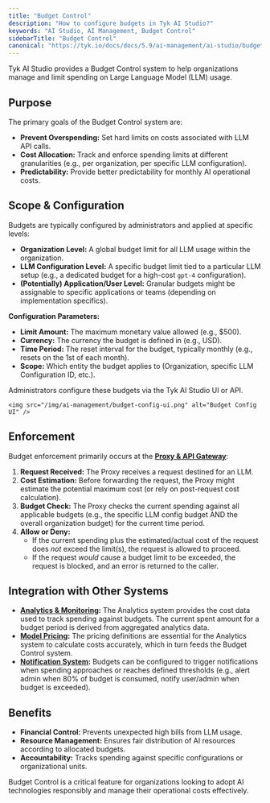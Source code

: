 ```yaml
---
title: "Budget Control"
description: "How to configure budgets in Tyk AI Studio?"
keywords: "AI Studio, AI Management, Budget Control"
sidebarTitle: "Budget Control"
canonical: "https://tyk.io/docs/docs/5.9/ai-management/ai-studio/budgeting"
---
```


Tyk AI Studio provides a Budget Control system to help organizations manage and limit spending on Large Language Model (LLM) usage.

## Purpose

The primary goals of the Budget Control system are:

*   **Prevent Overspending:** Set hard limits on costs associated with LLM API calls.
*   **Cost Allocation:** Track and enforce spending limits at different granularities (e.g., per organization, per specific LLM configuration).
*   **Predictability:** Provide better predictability for monthly AI operational costs.

## Scope & Configuration

Budgets are typically configured by administrators and applied at specific levels:

*   **Organization Level:** A global budget limit for all LLM usage within the organization.
*   **LLM Configuration Level:** A specific budget limit tied to a particular LLM setup (e.g., a dedicated budget for a high-cost `gpt-4` configuration).
*   **(Potentially) Application/User Level:** Granular budgets might be assignable to specific applications or teams (depending on implementation specifics).

**Configuration Parameters:**

*   **Limit Amount:** The maximum monetary value allowed (e.g., $500).
*   **Currency:** The currency the budget is defined in (e.g., USD).
*   **Time Period:** The reset interval for the budget, typically monthly (e.g., resets on the 1st of each month).
*   **Scope:** Which entity the budget applies to (Organization, specific LLM Configuration ID, etc.).

Administrators configure these budgets via the Tyk AI Studio UI or API.

    <img src="/img/ai-management/budget-config-ui.png" alt="Budget Config UI" />

## Enforcement

Budget enforcement primarily occurs at the **[Proxy & API Gateway](/docs/5.9/ai-management/ai-studio/proxy)**:

1.  **Request Received:** The Proxy receives a request destined for an LLM.
2.  **Cost Estimation:** Before forwarding the request, the Proxy might estimate the potential maximum cost (or rely on post-request cost calculation).
3.  **Budget Check:** The Proxy checks the current spending against all applicable budgets (e.g., the specific LLM config budget AND the overall organization budget) for the current time period.
4.  **Allow or Deny:**
    *   If the current spending plus the estimated/actual cost of the request does *not* exceed the limit(s), the request is allowed to proceed.
    *   If the request *would* cause a budget limit to be exceeded, the request is blocked, and an error is returned to the caller.

## Integration with Other Systems

*   **[Analytics & Monitoring](/docs/5.9/ai-management/ai-studio/analytics):** The Analytics system provides the cost data used to track spending against budgets. The current spent amount for a budget period is derived from aggregated analytics data.
*   **[Model Pricing](/docs/5.9/ai-management/ai-studio/llm-management):** The pricing definitions are essential for the Analytics system to calculate costs accurately, which in turn feeds the Budget Control system.
*   **[Notification System](/docs/5.9/ai-management/ai-studio/notifications):** Budgets can be configured to trigger notifications when spending approaches or reaches defined thresholds (e.g., alert admin when 80% of budget is consumed, notify user/admin when budget is exceeded).

## Benefits

*   **Financial Control:** Prevents unexpected high bills from LLM usage.
*   **Resource Management:** Ensures fair distribution of AI resources according to allocated budgets.
*   **Accountability:** Tracks spending against specific configurations or organizational units.

Budget Control is a critical feature for organizations looking to adopt AI technologies responsibly and manage their operational costs effectively.
